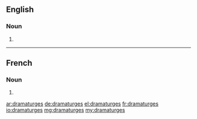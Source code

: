 ==English==

===Noun===
{{head|en|plural}}

# {{plural of|dramaturge|lang=en}}

----

==French==

===Noun===
{{head|fr|plural}} {{m|f}}

# {{plural of|dramaturge|lang=fr}}

[[ar:dramaturges]]
[[de:dramaturges]]
[[el:dramaturges]]
[[fr:dramaturges]]
[[io:dramaturges]]
[[mg:dramaturges]]
[[my:dramaturges]]